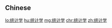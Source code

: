 {{also|統計学|統計學}}
==Chinese==
{{zh-see|統計學}}

[[lo:统计学]]
[[hu:统计学]]
[[mg:统计学]]
[[chr:统计学]]
[[zh:统计学]]